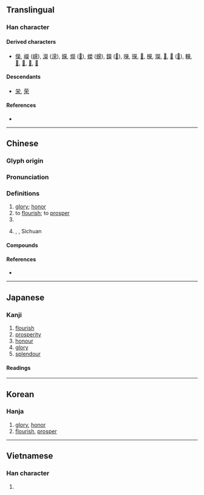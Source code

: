 {{also|荣|栄}}
{{character info/new}}
==Translingual==
{{Han simplified forms|榮|栄|荣}}

===Han character===
{{Han char|rn=75|rad=木|as=10|sn=14|four=99904|canj=FFBD|ids=⿱𤇾木(GJKV),⿱𤇾朩(HT)}}

====Derived characters====
* [[儝]], [[嶸]] ([[嵘]]), [[濚]] ([[溁]]), [[嬫]], [[爃]] ([[𫞡]]), [[蠑]] ([[蝾]]), [[鑅]] ([[𨪪]]), [[㘇]], [[㩞]], [[𠓐]], [[𣞁]], [[𤪤]], [[𦆱]], [[𦾵]] ([[𦴇]]), [[𨏍]], [[𫮴]], [[𬄾]], [[𬧘]], [[𬷷]]

====Descendants====
* [[栄]], [[荣]]

====References====
* {{Han ref|kx=0544.170|dkj=15273|dj=0932.010|hdz=21269.080|uh=69AE|ud=27054|bh=BA61|bd=47713}}

----

==Chinese==
{{zh-forms|s=荣|alt=栄:calligraphic variant}}

===Glyph origin===
{{Han etym}}

===Pronunciation===
{{zh-pron
|m=róng
|c=wing4
|h=pfs=yùng;gd=iung2
|md=
|mn=êng
|mn-t=iong5
|w=
|mc=y
|oc=y
|cat=n,v,pn
}}

===Definitions===
{{zh-hanzi}}

# [[glory]]; [[honor]]
# to [[flourish]]; to [[prosper]]
# {{surname|lang=zh}}
# {{zh-div|縣}} {{w|Rong County, Sichuan|Rong County}}, {{w|Zigong}}, Sichuan

====Compounds====
{{zh-der|榮寵|榮達|榮光|榮歸|榮華|榮獲|榮枯|榮利|榮名|榮任|榮辱|榮升|榮退|榮銜|榮幸|榮耀|榮膺|榮譽|榮譽軍人|富貴榮華|光榮|尊榮|國家榮譽|共榮辱|哀榮|恩榮宴|夫貴妻榮|偷榮|引以為榮|向榮|得失榮枯|夫榮妻顯|夫榮妻貴|南榮|安富尊榮|光榮榜|晝錦榮歸|殊榮|朝榮夕滅|榮登|榮民節|榮名及親|榮顯|朝榮夕斃|榮譽學位|榮民|敷榮|榮宗耀祖|朝榮夕悴|欣欣向榮|浮榮|榮悴|榮祿|榮行|盛衰榮枯|死生榮辱|榮譽市民|盛衰榮辱|朝榮暮落|生榮死哀|枯榮|榮身|榮問|榮華富貴|榮諧伉儷|榮辱與共|榮譽榜|榮膺鶚薦|榮譽勛章|晝錦之榮|春榮|敝屣尊榮|繁榮|貪冒榮寵|雖敗猶榮|耀祖榮宗|虛榮|飛榮|貪榮慕利|鮮榮|衣錦榮歸|賣國求榮|衣錦之榮|顯榮|繁榮昌盛|賣主求榮|貪榮冒寵|虛榮心|賣友求榮|繁榮富強|顯祖榮宗|萬榮}}

====References====
* {{thcwdq}}

----

==Japanese==
{{ja-kanji forms|栄|榮}}

===Kanji===
{{ja-kanji|grade=|rs=木10|shin=栄}}

# [[flourish]]
# [[prosperity]]
# [[honour]]
# [[glory]]
# [[splendour]]

====Readings====
{{ja-readings
|goon=よう<やう
|kanon=えい
|kun=さか-える<さか-ゆ, は-え<は-ゆ
}}

----

==Korean==

===Hanja===
{{ko-hanja|hangeul=영|eumhun=[[영화]] 영, [[명예]] 영, [[피]] 영|rv=yeong|mr=yŏng|y=yeng}}

# [[glory]], [[honor]]
# [[flourish]], [[prosper]]

----

==Vietnamese==

===Han character===
{{vi-hantu|[[vinh]], [[vang]], [[vành]], [[vểnh]], [[vênh]], [[vanh]], [[văng]]|rs=木10}}

# {{defn|lang=vi|sort=木10}}